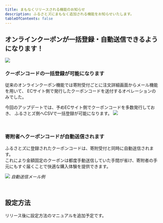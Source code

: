 ```yaml
---
title: まもなくリリースされる機能のお知らせ
description: ふるさとズにまもなく追加される機能をお知らせいたします。
tableOfContents: false
---
```


## オンラインクーポンが一括登録・自動送信できるようになります！
![](../../../assets/images/release_2024summer_coupon-update_01.png)

### クーポンコードの一括登録が可能になります
従来のオンラインクーポン機能では寄附受付ごとに注文詳細画面からメール機能を用いて、
ECサイト側で発行したクーポンコードを送付するオペレーションのみでした。

今回のアップデートでは、予めECサイト側でクーポンコードを多数発行しておき、
ふるさとズ側へCSVで一括登録が可能になります。
![](../../../assets/images/shops_online-coupon_07.png)

&nbsp;

### 寄附者へクーポンコードが自動送信されます
ふるさとズに登録されたクーポンコードは、寄附受付と同時に自動送信されます。  
これにより金額固定のクーポンは都度手動送信していた手間が省け、寄附者の手元にもすぐ届くことで快適な購入体験を提供できます。

![](../../../assets/images/shops_online-coupon_05.png)
*自動送信メール例*

&nbsp;

## 設定方法
リリース後に設定方法のマニュアルを追加予定です。

&nbsp;

<LinkCard
  title="関連コンテンツ｜返礼品を管理する"
  href="/lg/product/"
/>
